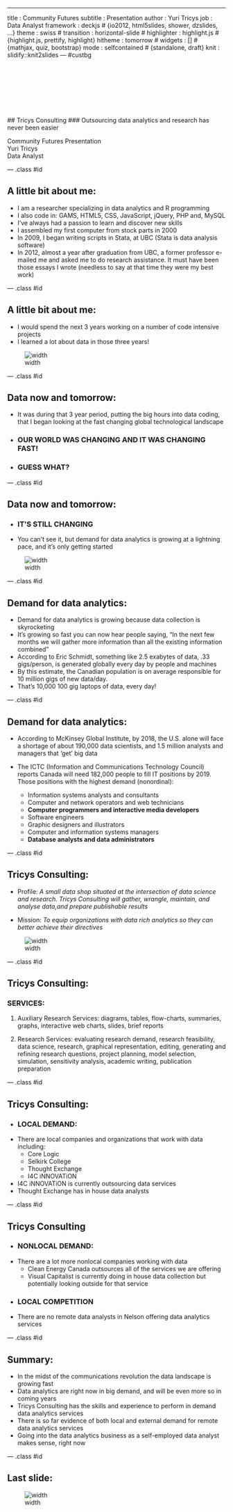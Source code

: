 ---
title       : Community Futures
subtitle    : Presentation
author      : Yuri Tricys
job         : Data Analyst
framework   : deckjs        # {io2012, html5slides, shower, dzslides, ...}
theme       : swiss #
transition  : horizontal-slide #
highlighter : highlight.js  # {highlight.js, prettify, highlight}
hitheme       : tomorrow #
widgets     : []            # {mathjax, quiz, bootstrap}
mode        : selfcontained # {standalone, draft}
knit        : slidify::knit2slides
--- #custbg

<style>
#custbg {
//  background-image:url(imagesjpg71.jpg);
  background-repeat: no-repeat;
  background-position: center center;
  background-size: cover;
  background-color: #fff;
  color: #535E43 ;
  color: #797979;
}

.deck-container .slide h1 {
  color: #fff;
  color: #535E43 ;
}

#custbg h2 {
 margin-right: 80ems;
  color: #535E43 ;
  border: none;
 margin: 0 0 0 8px;
}

#custbg h3 {
 margin: 0 0 0 20px;
color: #fff;
  color: #535E43 ;
}

#custbg p {
 margin: 0 0 0 20px;
}
</style>

<br><br>
<br><br>
<br><br>
<br>
## Tricys Consulting
### Outsourcing data analytics and research has never been easier
<br>

Community Futures Presentation<br>
Yuri Tricys<br>
Data Analyst<br>

--- .class #id

## A little bit about me:

* I am a researcher specializing in data analytics and R programming
* I also code in: GAMS, HTML5, CSS, JavaScript, jQuery, PHP and, MySQL <br>
* I've always had a passion to learn and discover new skills
* I assembled my first computer from stock parts in 2000
* In 2009, I began writing scripts in Stata, at UBC (Stata is data analysis software)
* In 2012, almost a year after graduation from UBC, a former professor e-mailed me and
  asked me to do research assistance. It must have been those essays I wrote (needless to
  say at that time they were my best work)

--- .class #id

## A little bit about me:

* I would spend the next 3 years working on a number of code intensive projects
* I learned a lot about data in those three years!

![width](data_work1.jpg)

--- .class #id

## Data now and tomorrow:

* It was during that 3 year period, putting the big hours into data coding, that I began looking at the fast
  changing global technological landscape


* ### OUR WORLD WAS CHANGING AND IT WAS CHANGING FAST!

* ### GUESS WHAT?

--- .class #id

## Data now and tomorrow:

* ### IT'S  STILL CHANGING

* You can't see it, but demand for data analytics is growing at a lightning pace, and it's
only getting started

![width](big-data-cartoon1.jpg)

--- .class #id

## Demand for data analytics:

* Demand for data analytics is growing because data collection is skyrocketing
* It's growing so fast you can now hear people saying, "In the next few months we will
  gather more information than all the existing information combined"
* According to Eric Schmidt, something like 2.5 exabytes of data, .33 gigs/person, is
  generated globally every day by people and machines
* By this estimate, the Canadian population is on average responsible for 10 million gigs
  of new data/day.
* That's 10,000 100 gig laptops of data, every day!


--- .class #id

## Demand for data analytics:

* According to McKinsey Global Institute, by 2018, the U.S. alone will face a shortage of
  about 190,000 data scientists, and 1.5 million analysts and managers that 'get' big data

* The ICTC (Information and Communications Technology Council) reports Canada will need
  182,000 people to fill IT positions by 2019. Those positions with the highest demand (nonordinal):
    * Information systems analysts and consultants
    * Computer and network operators and web technicians
    * **Computer programmers and interactive media developers**
    * Software engineers
    * Graphic designers and illustrators
    * Computer and information systems managers
    * **Database analysts and data administrators**

--- .class #id

## Tricys Consulting:

* Profile: *A small data shop situated at the intersection of data science and research. Tricys Consulting will gather, wrangle, maintain, and analyse data,and prepare publishable results*

* Mission: *To equip organizations with data rich analytics so they can better achieve their directives*

![width](serveimage.jpg)


--- .class #id

## Tricys Consulting:

### SERVICES:

1. Auxiliary Research Services: diagrams, tables, flow-charts, summaries, graphs, interactive web charts, slides, brief reports

2. Research Services: evaluating research demand, research feasibility, data science, research, graphical representation, editing, generating and refining research questions, project planning, model selection, simulation, sensitivity analysis, academic writing, publication preparation

--- .class #id

## Tricys Consulting:

* ### LOCAL DEMAND:

* There are local companies and organizations that work with data including:
    * Core Logic
    * Selkirk College
    * Thought Exchange
    * I4C iNNOVATiON

* I4C iNNOVATiON is currently outsourcing data services
* Thought Exchange has in house data analysts

--- .class #id

## Tricys Consulting


* ### NONLOCAL DEMAND:

* There are a lot more nonlocal companies working with data
    * Clean Energy Canada outsources all of the services we are offering
    * Visual Capitalist is currently doing in house data collection but potentially
     looking outside for that service

* ### LOCAL COMPETITION

* There are no remote data analysts in Nelson offering data analytics services



--- .class #id

## Summary:

* In the midst of the communications revolution the data landscape is growing fast
* Data analytics are right now in big demand, and will be even more so in coming years
* Tricys Consulting has the skills and experience to perform in demand data analytics services
* There is so far evidence of both local and external demand for remote data analytics services
* Going into the data analytics business as a self-employed data analyst makes sense, right now


--- .class #id

## Last slide:


![width](data_scientist.jpg)
